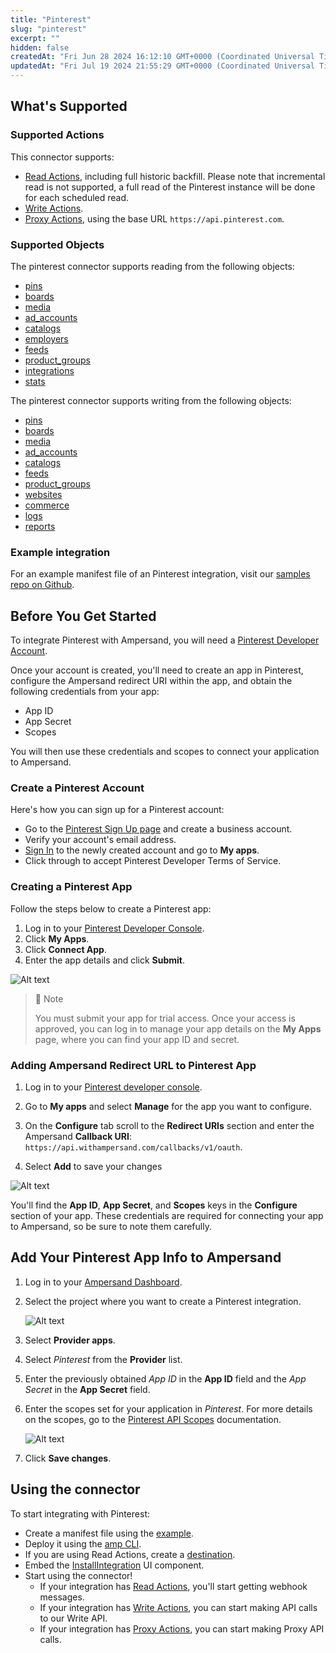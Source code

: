 ```yaml
---
title: "Pinterest"
slug: "pinterest"
excerpt: ""
hidden: false
createdAt: "Fri Jun 28 2024 16:12:10 GMT+0000 (Coordinated Universal Time)"
updatedAt: "Fri Jul 19 2024 21:55:29 GMT+0000 (Coordinated Universal Time)"
---
```

## What's Supported

### Supported Actions

This connector supports:
- [Read Actions](/read-actions), including full historic backfill. Please note that incremental read is not supported, a full read of the Pinterest instance will be done for each scheduled read.
- [Write Actions](/write-actions).
- [Proxy Actions](/proxy-actions), using the base URL `https://api.pinterest.com`.

### Supported Objects
The pinterest connector supports reading from the following objects:
- [pins](https://developers.pinterest.com/docs/api/v5/pins-list)
- [boards](https://developers.pinterest.com/docs/api/v5/boards-list)
- [media](https://developers.pinterest.com/docs/api/v5/media-list)
- [ad_accounts](https://developers.pinterest.com/docs/api/v5/ad_accounts-list)
- [catalogs](https://developers.pinterest.com/docs/api/v5/catalogs-list)
- [employers](https://developers.pinterest.com/docs/api/v5/get-business_employers)
- [feeds](https://developers.pinterest.com/docs/api/v5/feeds-list)
- [product_groups](https://developers.pinterest.com/docs/api/v5/catalogs_product_groups-list)
- [integrations](https://developers.pinterest.com/docs/api/v5/integrations-get_list)
- [stats](https://developers.pinterest.com/docs/api/v5/reports-stats)

The pinterest connector supports writing from the following objects:
- [pins](https://developers.pinterest.com/docs/api/v5/pins-create)
- [boards](https://developers.pinterest.com/docs/api/v5/boards-create)
- [media](https://developers.pinterest.com/docs/api/v5/media-create)
- [ad_accounts](https://developers.pinterest.com/docs/api/v5/ad_accounts-create)
- [catalogs](https://developers.pinterest.com/docs/api/v5/catalogs-create)
- [feeds](https://developers.pinterest.com/docs/api/v5/feeds-create)
- [product_groups](https://developers.pinterest.com/docs/api/v5/catalogs_product_groups-create)
- [websites](https://developers.pinterest.com/docs/api/v5/verify_website-update)
- [commerce](https://developers.pinterest.com/docs/api/v5/integrations_commerce-post)
- [logs](https://developers.pinterest.com/docs/api/v5/integrations_logs-post)
- [reports](https://developers.pinterest.com/docs/api/v5/reports-create)

### Example integration

For an example manifest file of an Pinterest integration, visit our [samples repo on Github](https://github.com/amp-labs/samples/blob/main/pinterest/amp.yaml).

## Before You Get Started

To integrate Pinterest with Ampersand, you will need a [Pinterest Developer Account](https://developers.pinterest.com/).

Once your account is created, you'll need to create an app in Pinterest, configure the Ampersand redirect URI within the app, and obtain the following credentials from your app:

- App ID
- App Secret
- Scopes

You will then use these credentials and scopes to connect your application to Ampersand.

### Create a Pinterest Account

Here's how you can sign up for a Pinterest account:

- Go to the [Pinterest Sign Up page](https://www.pinterest.com/join/) and create a business account.
- Verify your account's email address. 
- [Sign In](https://developers.pinterest.com/) to the newly created account and go to **My apps**.
- Click through to accept Pinterest Developer Terms of Service.

### Creating a Pinterest App

Follow the steps below to create a Pinterest app:

1. Log in to your [Pinterest Developer Console](https://developers.pinterest.com/).
2. Click **My Apps**.
3. Click **Connect App**.
4. Enter the app details and click **Submit**.

![Alt text](/images/provider-guides/1cd5402-pinterest1.gif)


> 📔 Note
> 
> You must submit your app for trial access. Once your access is approved, you can log in to manage your app details on the **My Apps** page, where you can find your app ID and secret.

### Adding Ampersand Redirect URL to Pinterest App

1. Log in to your [Pinterest developer console](https://developers.pinterest.com/).

2. Go to **My apps** and select **Manage** for the app you want to configure.

3. On the **Configure** tab scroll to the **Redirect URIs** section and enter the Ampersand **Callback URI**: `https://api.withampersand.com/callbacks/v1/oauth`.

4. Select **Add** to save your changes

![Alt text](/images/provider-guides/0f94f77-pinterest2.gif)


You'll find the **App ID**, **App Secret**, and **Scopes** keys in the **Configure** section of your app. These credentials are required for connecting your app to Ampersand, so be sure to note them carefully.

## Add Your Pinterest App Info to Ampersand

1. Log in to your [Ampersand Dashboard](https://dashboard.withampersand.com).

2. Select the project where you want to create a Pinterest integration.

   ![Alt text](/images/provider-guides/dd47b7a-Ampersand.png)

3. Select **Provider apps**.

4. Select _Pinterest_ from the **Provider** list.

5. Enter the previously obtained _App ID_ in the **App ID** field and the _App Secret_ in the **App Secret** field.

6. Enter the scopes set for your application in _Pinterest_. For more details on the scopes, go to the [Pinterest API Scopes](https://developers.pinterest.com/docs/getting-started/authentication-and-scopes/) documentation.

   ![Alt text](/images/provider-guides/5acff64-pinterest3.gif)

7. Click **Save changes**.

## Using the connector

To start integrating with Pinterest:
- Create a manifest file using the [example](https://github.com/amp-labs/samples/blob/main/pinterest/amp.yaml).
- Deploy it using the [amp CLI](/cli/overview).
- If you are using Read Actions, create a [destination](/destinations).
- Embed the [InstallIntegration](/embeddable-ui-components#install-integration) UI component.
- Start using the connector!
   - If your integration has [Read Actions](/read-actions), you'll start getting webhook messages.
   - If your integration has [Write Actions](/write-actions), you can start making API calls to our Write API.
   - If your integration has [Proxy Actions](/proxy-actions), you can start making Proxy API calls.
